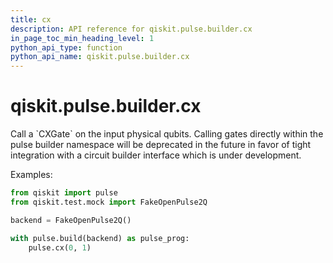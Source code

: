 ```yaml
---
title: cx
description: API reference for qiskit.pulse.builder.cx
in_page_toc_min_heading_level: 1
python_api_type: function
python_api_name: qiskit.pulse.builder.cx
---
```


# qiskit.pulse.builder.cx

<Function id="qiskit.pulse.builder.cx" github="https://github.com/qiskit/qiskit/tree/stable/0.17/qiskit/pulse/builder.py" signature="cx(control, target)">
  Call a `CXGate` on the input physical qubits.

  <Admonition title="Note" type="note">
    Calling gates directly within the pulse builder namespace will be deprecated in the future in favor of tight integration with a circuit builder interface which is under development.
  </Admonition>

  Examples:

  ```python
  from qiskit import pulse
  from qiskit.test.mock import FakeOpenPulse2Q

  backend = FakeOpenPulse2Q()

  with pulse.build(backend) as pulse_prog:
      pulse.cx(0, 1)
  ```
</Function>

